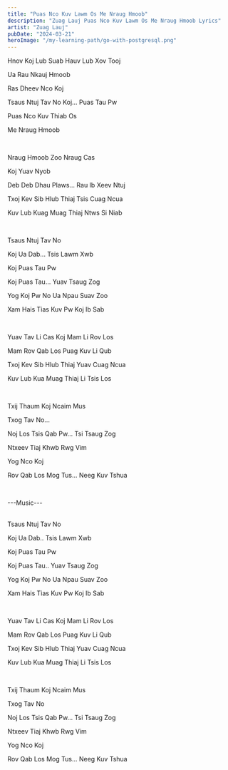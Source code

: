 ```yaml
---
title: "Puas Nco Kuv Lawm Os Me Nraug Hmoob"
description: "Zuag Lauj Puas Nco Kuv Lawm Os Me Nraug Hmoob Lyrics"
artist: "Zuag Lauj"
pubDate: "2024-03-21"
heroImage: "/my-learning-path/go-with-postgresql.png"
---
```


Hnov Koj Lub Suab Hauv Lub Xov Tooj

Ua Rau Nkauj Hmoob

Ras Dheev Nco Koj

Tsaus Ntuj Tav No Koj... Puas Tau Pw

Puas Nco Kuv Thiab Os

Me Nraug Hmoob

<br />

Nraug Hmoob Zoo Nraug Cas

Koj Yuav Nyob

Deb Deb Dhau Plaws... Rau Ib Xeev Ntuj

Txoj Kev Sib Hlub Thiaj Tsis Cuag Ncua

Kuv Lub Kuag Muag Thiaj Ntws Si Niab

<br />

Tsaus Ntuj Tav No

Koj Ua Dab... Tsis Lawm Xwb

Koj Puas Tau Pw

Koj Puas Tau... Yuav Tsaug Zog

Yog Koj Pw No Ua Npau Suav Zoo

Xam Hais Tias Kuv Pw Koj Ib Sab

<br />

Yuav Tav Li Cas Koj Mam Li Rov Los

Mam Rov Qab Los Puag Kuv Li Qub

Txoj Kev Sib Hlub Thiaj Yuav Cuag Ncua

Kuv Lub Kua Muag Thiaj Li Tsis Los

<br />

Txij Thaum Koj Ncaim Mus

Txog Tav No...

Noj Los Tsis Qab Pw... Tsi Tsaug Zog

Ntxeev Tiaj Khwb Rwg Vim

Yog Nco Koj

Rov Qab Los Mog Tus... Neeg Kuv Tshua

<br />

---Music---

<br />
Tsaus Ntuj Tav No

Koj Ua Dab.. Tsis Lawm Xwb

Koj Puas Tau Pw

Koj Puas Tau.. Yuav Tsaug Zog

Yog Koj Pw No Ua Npau Suav Zoo

Xam Hais Tias Kuv Pw Koj Ib Sab

<br />

Yuav Tav Li Cas Koj Mam Li Rov Los

Mam Rov Qab Los Puag Kuv Li Qub

Txoj Kev Sib Hlub Thiaj Yuav Cuag Ncua

Kuv Lub Kua Muag Thiaj Li Tsis Los

<br />

Txij Thaum Koj Ncaim Mus

Txog Tav No

Noj Los Tsis Qab Pw... Tsi Tsaug Zog

Ntxeev Tiaj Khwb Rwg Vim

Yog Nco Koj

Rov Qab Los Mog Tus... Neeg Kuv Tshua
